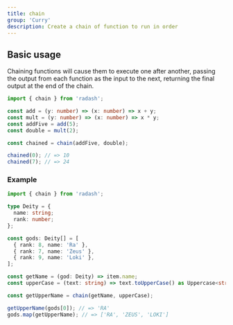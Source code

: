 ```yaml
---
title: chain
group: 'Curry'
description: Create a chain of function to run in order
---
```


## Basic usage

Chaining functions will cause them to execute one after another, passing the output from each function as the input to the next, returning the final output at the end of the chain.

```ts
import { chain } from 'radash';

const add = (y: number) => (x: number) => x + y;
const mult = (y: number) => (x: number) => x * y;
const addFive = add(5);
const double = mult(2);

const chained = chain(addFive, double);

chained(0); // => 10
chained(7); // => 24
```

### Example

```ts
import { chain } from 'radash';

type Deity = {
  name: string;
  rank: number;
};

const gods: Deity[] = [
  { rank: 8, name: 'Ra' },
  { rank: 7, name: 'Zeus' },
  { rank: 9, name: 'Loki' },
];

const getName = (god: Deity) => item.name;
const upperCase = (text: string) => text.toUpperCase() as Uppercase<string>;

const getUpperName = chain(getName, upperCase);

getUpperName(gods[0]); // => 'RA'
gods.map(getUpperName); // => ['RA', 'ZEUS', 'LOKI']
```
